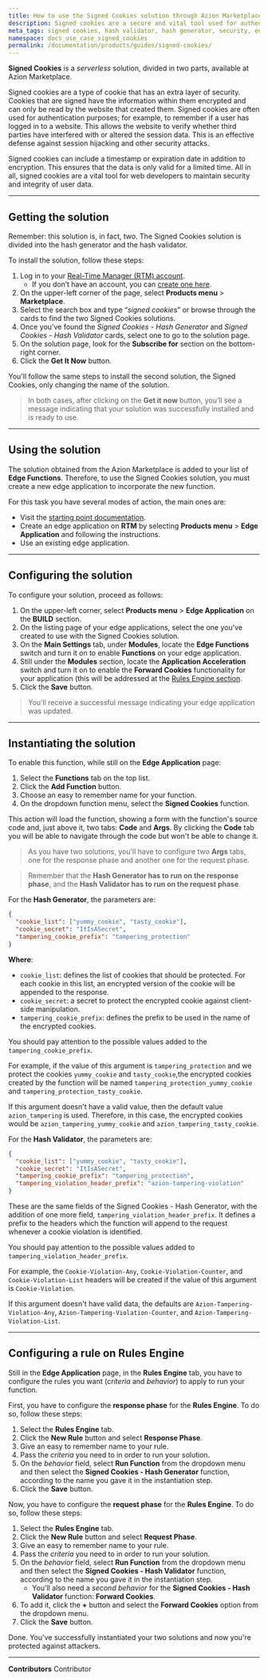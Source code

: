 ```yaml
---
title: How to use the Signed Cookies solution through Azion Marketplace
description: Signed cookies are a secure and vital tool used for authentication purposes for web developers that encrypt information and ensure session data integrity.
meta_tags: signed cookies, hash validator, hash generator, security, edge computing
namespace: docs_use_case_signed_cookies
permalink: /documentation/products/guides/signed-cookies/
---
```


**Signed Cookies** is a *serverless* solution, divided in two parts, available at Azion Marketplace.

Signed cookies are a type of cookie that has an extra layer of security. Cookies that are signed have the information within them encrypted and can only be read by the website that created them. Signed cookies are often used for authentication purposes; for example, to remember if a user has logged in to a website. This allows the website to verify whether third parties have interfered with or altered the session data. This is an effective defense against session hijacking and other security attacks.

Signed cookies can include a timestamp or expiration date in addition to encryption. This ensures that the data is only valid for a limited time. All in all, signed cookies are a vital tool for web developers to maintain security and integrity of user data.

---

## Getting the solution

Remember: this solution is, in fact, two. The Signed Cookies solution is divided into the hash generator and the hash validator.

To install the solution, follow these steps:

1. Log in to your [Real-Time Manager (RTM) account](https://manager.azion.com/).
    - If you don’t have an account, you can [create one here](https://sso.azion.com/).
2. On the upper-left corner of the page, select **Products menu** > **Marketplace**.
3. Select the search box and type “*signed cookies*” or browse through the cards to find the two Signed Cookies solutions.
3. Once you’ve found the *Signed Cookies - Hash Generator* and *Signed Cookies - Hash Validator* cards, select one to go to the solution page.
4. On the solution page, look for the **Subscribe for** section on the bottom-right corner.
5. Click the **Get It Now** button.

You'll follow the same steps to install the second solution, the Signed Cookies, only changing the name of the solution.

> In both cases, after clicking on the **Get it now** button, you’ll see a message indicating that your solution was successfully installed and is ready to use.

---

## Using the solution

The solution obtained from the Azion Marketplace is added to your list of **Edge Functions**. Therefore, to use the Signed Cookies solution, you must create a new edge application to incorporate the new function.

For this task you have several modes of action, the main ones are:

- Visit the [starting point documentation](/en/documentation/products/getting-started/). 
- Create an edge application on **RTM** by selecting **Products menu** > **Edge Application** and following the instructions.
- Use an existing edge application.

---

## Configuring the solution

To configure your solution, proceed as follows:

1. On the upper-left corner, select **Products menu** > **Edge Application** on the **BUILD** section.
2. On the listing page of your edge applications, select the one you’ve created to use with the Signed Cookies solution.
3. On the **Main Settings** tab, under **Modules**, locate the **Edge Functions** switch and turn it on to enable **Functions** on your edge application.
4. Still under the **Modules** section, locate the **Application Acceleration** switch and turn it on to enable the **Forward Cookies** functionality for your application (this will be addressed at the [Rules Engine section](#rules-engine).
4. Click the **Save** button.

> You’ll receive a successful message indicating your edge application was updated.

---

## Instantiating the solution

To enable this function, while still on the **Edge Application** page:

1. Select the **Functions** tab on the top list.
2. Click the **Add Function** button.
3. Choose an easy to remember name for your function.
4. On the dropdown function menu, select the **Signed Cookies** function.

This action will load the function, showing a form with the function's source code and, just above it, two tabs: **Code** and **Args**. By clicking the **Code** tab you will be able to navigate through the code but won't be able to change it.

> As you have two solutions, you'll have to configure two **Args** tabs, one for the response phase and another one for the request phase.

> Remember that the **Hash Generator has to run on the response phase**, and the **Hash Validator has to run on the request phase**.

For the **Hash Generator**, the parameters are:

```json
{
  "cookie_list": ["yummy_cookie", "tasty_cookie"],
  "cookie_secret": "ItIsASecret",
  "tampering_cookie_prefix": "tampering_protection"
}
```

**Where**:
- `cookie_list`: defines the list of cookies that should be protected. For each cookie in this list, an encrypted version of the cookie will be appended to the response.
- `cookie_secret`: a secret to protect the encrypted cookie against client-side manipulation.
- `tampering_cookie_prefix`: defines the prefix to be used in the name of the encrypted cookies.

You should pay attention to the possible values added to the `tampering_cookie_prefix`. 

For example, if the value of this argument is `tampering_protection` and we protect the cookies `yummy_cookie` and `tasty_cookie`,the encrypted cookies created by the function will be named `tampering_protection_yummy_cookie` and `tampering_protection_tasty_cookie`.

If this argument doesn't have a valid value, then the default value `azion_tampering` is used. Therefore, in this case, the encrypted cookies would be `azion_tampering_yummy_cookie` and `azion_tampering_tasty_cookie`.

For the **Hash Validator**, the parameters are:

```json
{
  "cookie_list": ["yummy_cookie", "tasty_cookie"],
  "cookie_secret": "ItIsASecret",
  "tampering_cookie_prefix": "tampering_protection",
  "tampering_violation_header_prefix": "azion-tampering-violation"
}
```

These are the same fields of the Signed Cookies - Hash Generator, with the addition of one more field, `tampering_violation_header_prefix`. It defines a prefix to the headers which the function will append to the request whenever a cookie violation is identified.

You should pay attention to the possible values added to `tampering_violation_header_prefix`. 

For example, the `Cookie-Violation-Any`, `Cookie-Violation-Counter`, and `Cookie-Violation-List` headers will be created if the value of this argument is `Cookie-Violation`.

If this argument doesn't have valid data, the defaults are `Azion-Tampering-Violation-Any`, `Azion-Tampering-Violation-Counter`, and `Azion-Tampering-Violation-List`.

---

## Configuring a rule on Rules Engine

Still in the **Edge Application** page, in the **Rules Engine** tab, you have to configure the rules you want (*criteria* and *behavior*) to apply to run your function.

First, you have to configure the **response phase** for the **Rules Engine**. To do so, follow these steps:

1. Select the **Rules Engine** tab.
2. Click the **New Rule** button and select **Response Phase**.
3. Give an easy to remember name to your rule.
4. Pass the *criteria* you need to in order to run your solution.
5. On the *behavior* field, select **Run Function** from the dropdown menu and then select the **Signed Cookies - Hash Generator** function, according to the name you gave it in the instantiation step.
6. Click the **Save** button.

Now, you have to configure the **request phase** for the **Rules Engine**. To do so, follow these steps:

1. Select the **Rules Engine** tab.
2. Click the **New Rule** button and select **Request Phase**.
3. Give an easy to remember name to your rule.
4. Pass the *criteria* you need to in order to run your solution.
5. On the *behavior* field, select **Run Function** from the dropdown menu and then select the **Signed Cookies - Hash Validator** function, according to the name you gave it in the instantiation step.
    - You'll also need a *second behavior* for the **Signed Cookies - Hash Validator** function: **Forward Cookies**. 
6. To add it, click the **+** button and select the **Forward Cookies** option from the dropdown menu.
7. Click the **Save** button.

Done. You've successfully instantiated your two solutions and now you're protected against attackers.



---


**Contributors** <ContributorList>Contributor</ContributorList>
